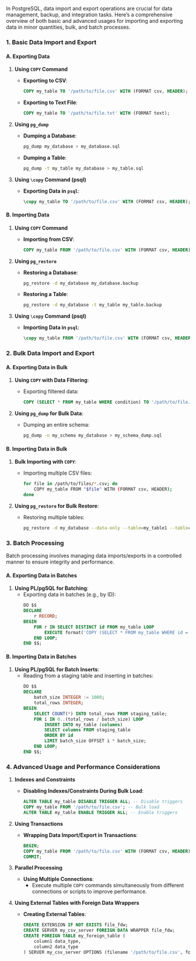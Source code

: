 In PostgreSQL, data import and export operations are crucial for data management, backup, and integration tasks. Here’s a comprehensive overview of both basic and advanced usages for importing and exporting data in minor quantities, bulk, and batch processes.

### 1. **Basic Data Import and Export**

#### A. Exporting Data

1. **Using `COPY` Command**

   - **Exporting to CSV**:
     ```sql
     COPY my_table TO '/path/to/file.csv' WITH (FORMAT csv, HEADER);
     ```
   - **Exporting to Text File**:
     ```sql
     COPY my_table TO '/path/to/file.txt' WITH (FORMAT text);
     ```

2. **Using `pg_dump`**

   - **Dumping a Database**:
     ```bash
     pg_dump my_database > my_database.sql
     ```
   - **Dumping a Table**:
     ```bash
     pg_dump -t my_table my_database > my_table.sql
     ```

3. **Using `\copy` Command (psql)**

   - **Exporting Data in `psql`**:
     ```sql
     \copy my_table TO '/path/to/file.csv' WITH (FORMAT csv, HEADER);
     ```

#### B. Importing Data

1. **Using `COPY` Command**

   - **Importing from CSV**:
     ```sql
     COPY my_table FROM '/path/to/file.csv' WITH (FORMAT csv, HEADER);
     ```

2. **Using `pg_restore`**

   - **Restoring a Database**:
     ```bash
     pg_restore -d my_database my_database.backup
     ```
   - **Restoring a Table**:
     ```bash
     pg_restore -d my_database -t my_table my_table.backup
     ```

3. **Using `\copy` Command (psql)**

   - **Importing Data in `psql`**:
     ```sql
     \copy my_table FROM '/path/to/file.csv' WITH (FORMAT csv, HEADER);
     ```

### 2. **Bulk Data Import and Export**

#### A. Exporting Data in Bulk

1. **Using `COPY` with Data Filtering**:

   - Exporting filtered data:
     ```sql
     COPY (SELECT * FROM my_table WHERE condition) TO '/path/to/file.csv' WITH (FORMAT csv, HEADER);
     ```

2. **Using `pg_dump` for Bulk Data**:

   - Dumping an entire schema:
     ```bash
     pg_dump -n my_schema my_database > my_schema_dump.sql
     ```

#### B. Importing Data in Bulk

1. **Bulk Importing with `COPY`**:

   - Importing multiple CSV files:
     ```bash
     for file in /path/to/files/*.csv; do
         COPY my_table FROM "$file" WITH (FORMAT csv, HEADER);
     done
     ```

2. **Using `pg_restore` for Bulk Restore**:

   - Restoring multiple tables:
     ```bash
     pg_restore -d my_database --data-only --table=my_table1 --table=my_table2 my_database.backup
     ```

### 3. **Batch Processing**

Batch processing involves managing data imports/exports in a controlled manner to ensure integrity and performance.

#### A. Exporting Data in Batches

1. **Using PL/pgSQL for Batching**:
   - Exporting data in batches (e.g., by ID):
     ```sql
     DO $$
     DECLARE
         r RECORD;
     BEGIN
         FOR r IN SELECT DISTINCT id FROM my_table LOOP
             EXECUTE format('COPY (SELECT * FROM my_table WHERE id = %s) TO ''/path/to/file_%s.csv'' WITH (FORMAT csv, HEADER)', r.id, r.id);
         END LOOP;
     END $$;
     ```

#### B. Importing Data in Batches

1. **Using PL/pgSQL for Batch Inserts**:
   - Reading from a staging table and inserting in batches:
     ```sql
     DO $$
     DECLARE
         batch_size INTEGER := 1000;
         total_rows INTEGER;
     BEGIN
         SELECT COUNT(*) INTO total_rows FROM staging_table;
         FOR i IN 0..(total_rows / batch_size) LOOP
             INSERT INTO my_table (columns)
             SELECT columns FROM staging_table
             ORDER BY id
             LIMIT batch_size OFFSET i * batch_size;
         END LOOP;
     END $$;
     ```

### 4. **Advanced Usage and Performance Considerations**

1. **Indexes and Constraints**

   - **Disabling Indexes/Constraints During Bulk Load**:
     ```sql
     ALTER TABLE my_table DISABLE TRIGGER ALL; -- Disable triggers
     COPY my_table FROM '/path/to/file.csv'; -- Bulk load
     ALTER TABLE my_table ENABLE TRIGGER ALL; -- Enable triggers
     ```

2. **Using Transactions**

   - **Wrapping Data Import/Export in Transactions**:
     ```sql
     BEGIN;
     COPY my_table FROM '/path/to/file.csv' WITH (FORMAT csv, HEADER);
     COMMIT;
     ```

3. **Parallel Processing**

   - **Using Multiple Connections**:
     - Execute multiple `COPY` commands simultaneously from different connections or scripts to improve performance.

4. **Using External Tables with Foreign Data Wrappers**

   - **Creating External Tables**:
     ```sql
     CREATE EXTENSION IF NOT EXISTS file_fdw;
     CREATE SERVER my_csv_server FOREIGN DATA WRAPPER file_fdw;
     CREATE FOREIGN TABLE my_foreign_table (
         column1 data_type,
         column2 data_type
     ) SERVER my_csv_server OPTIONS (filename '/path/to/file.csv', format 'csv');
     ```
